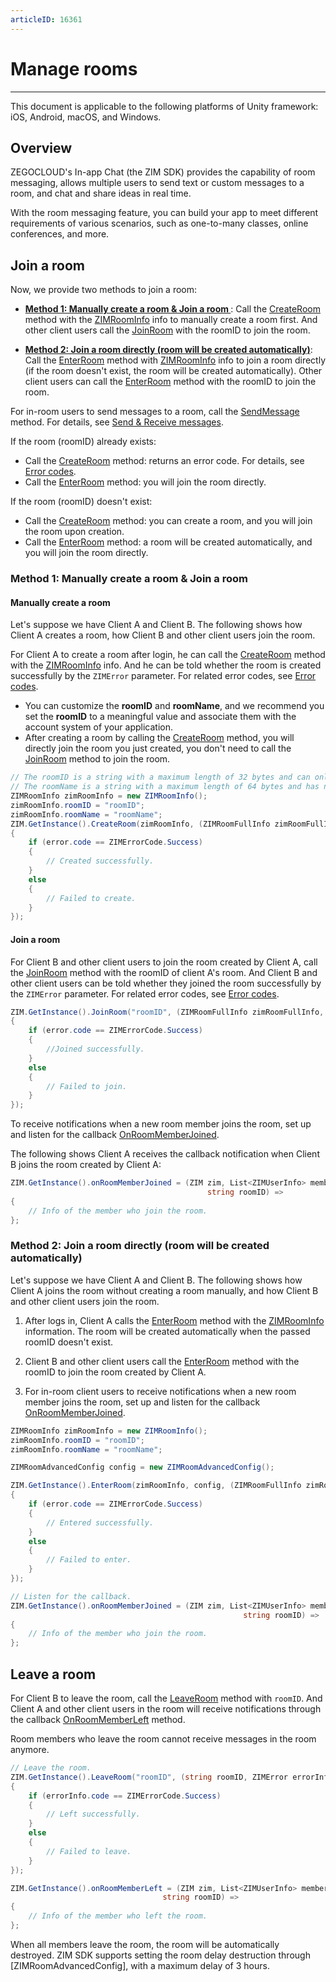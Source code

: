 ```yaml
---
articleID: 16361
---
```



# Manage rooms

- - -


<Note title="Note">

This document is applicable to the following platforms of Unity framework: iOS, Android, macOS, and Windows.
</Note>

## Overview

ZEGOCLOUD's In-app Chat (the ZIM SDK) provides the capability of room messaging, allows multiple users to send text or custom messages to a room, and chat and share ideas in real time.

With the room messaging feature, you can build your app to meet different requirements of various scenarios, such as one-to-many classes, online conferences, and more. 



## Join a room 

Now, we provide two methods to join a room:

- <b>[Method 1: Manually create a room & Join a room ](#method-1-manually-create-a-room--join-a-room-)</b>: Call the [CreateRoom](@CreateRoom) method with the [ZIMRoomInfo](@-ZIMRoomInfo) info to manually create a room first. And other client users call the [JoinRoom](@JoinRoom) with the roomID to join the room.


- <b>[Method 2: Join a room directly (room will be created automatically)](#method-2-join-a-room-directly-room-will-be-created-automatically)</b>: Call the [EnterRoom](@EnterRoom) method with [ZIMRoomInfo](@-ZIMRoomInfo) info to join a room directly (if the room doesn't exist, the room will be created automatically). Other client users can call the [EnterRoom](@EnterRoom) method with the roomID to join the room.

For in-room users to send messages to a room, call the [SendMessage](@SendMessage) method. For details, see [Send & Receive messages](./../Messaging/Send%20and%20receive%20messages.mdx#sendreceive-custom-messages).


<Note title="Note">

If the room (roomID) already exists:

- Call the [CreateRoom](@CreateRoom) method: returns an error code. For details, see [Error codes](./../../SDK%20Error%20Codes/ZIM.mdx#room-errors).
- Call the [EnterRoom](@EnterRoom) method: you will join the room directly. 

If the room (roomID) doesn't exist:

- Call the [CreateRoom](@CreateRoom) method: you can create a room, and you will join the room upon creation. 
- Call the [EnterRoom](@EnterRoom) method: a room will be created automatically, and you will join the room directly. 
</Note>


### Method 1: Manually create a room & Join a room 

#### Manually create a room

Let's suppose we have Client A and Client B. The following shows how Client A creates a room, how Client B and other client users join the room. 

For Client A to create a room after login, he can call the [CreateRoom](@CreateRoom) method with the [ZIMRoomInfo](@-ZIMRoomInfo) info. And he can be told whether the room is created successfully by the `ZIMError` parameter. For related error codes, see [Error codes](./../../SDK%20Error%20Codes/ZIM.mdx).



<Warning title="Warning">

- You can customize the **roomID** and **roomName**, and we recommend you set the **roomID** to a meaningful value and associate them with the account system of your application.
- After creating a room by calling the [CreateRoom](@CreateRoom) method, you will directly join the room you just created, you don't need to call the [JoinRoom](@JoinRoom) method to join the room.
</Warning>


```c#
// The roomID is a string with a maximum length of 32 bytes and can only contain numbers, English characters, and these special characters: '!', '#', '$', '%', '&', '(', ')', '+', '-', ':', ';', '<', '=', '.', '>', '?', '[', ']', '^', '_', '{', '}', '|', '~'.
// The roomName is a string with a maximum length of 64 bytes and has no special character restrictions.
ZIMRoomInfo zimRoomInfo = new ZIMRoomInfo();
zimRoomInfo.roomID = "roomID";
zimRoomInfo.roomName = "roomName";
ZIM.GetInstance().CreateRoom(zimRoomInfo, (ZIMRoomFullInfo zimRoomFullInfo, ZIMError error) =>
{
    if (error.code == ZIMErrorCode.Success)
    {
        // Created successfully.          
    }
    else
    {
        // Failed to create.            
    }
});
```

#### Join a room 

For Client B and other client users to join the room created by Client A, call the [JoinRoom](@JoinRoom) method with the roomID of client A's room. And Client B and other client users can be told whether they joined the room successfully by the `ZIMError` parameter. For related error codes, see [Error codes](./../../SDK%20Error%20Codes/ZIM.mdx).


```C#
ZIM.GetInstance().JoinRoom("roomID", (ZIMRoomFullInfo zimRoomFullInfo, ZIMError error) =>
{
    if (error.code == ZIMErrorCode.Success)
    {
        //Joined successfully.
    }
    else
    {
        // Failed to join.
    }
});
```

To receive notifications when a new room member joins the room, set up and listen for the callback [OnRoomMemberJoined](@OnRoomMemberJoined). 

The following shows Client A receives the callback notification when Client B joins the room created by Client A:


```c#
ZIM.GetInstance().onRoomMemberJoined = (ZIM zim, List<ZIMUserInfo> memberList,
                                            string roomID) =>
{
    // Info of the member who join the room.
};
```


### Method 2: Join a room directly (room will be created automatically)

Let's suppose we have Client A and Client B. The following shows how Client A joins the room without creating a room manually, and how Client B and other client users join the room.

1. After logs in, Client A calls the [EnterRoom](@EnterRoom) method with the [ZIMRoomInfo](@-ZIMRoomInfo) information. The room will be created automatically when the passed roomID doesn't exist.

2. Client B and other client users call the [EnterRoom](@EnterRoom) method with the roomID to join the room created by Client A. 

3. For in-room client users to receive notifications when a new room member joins the room, set up and listen for the callback [OnRoomMemberJoined](@OnRoomMemberJoined).



```C#
ZIMRoomInfo zimRoomInfo = new ZIMRoomInfo();
zimRoomInfo.roomID = "roomID";
zimRoomInfo.roomName = "roomName";

ZIMRoomAdvancedConfig config = new ZIMRoomAdvancedConfig();

ZIM.GetInstance().EnterRoom(zimRoomInfo, config, (ZIMRoomFullInfo zimRoomFullInfo, ZIMError error) =>
{
    if (error.code == ZIMErrorCode.Success)
    {
        // Entered successfully.           
    }
    else
    {
        // Failed to enter.           
    }
});
```

```c#
// Listen for the callback. 
ZIM.GetInstance().onRoomMemberJoined = (ZIM zim, List<ZIMUserInfo> memberList,
                                                    string roomID) =>
{
    // Info of the member who join the room.
};
```


## Leave a room 


For Client B to leave the room, call the [LeaveRoom](@LeaveRoom) method with `roomID`.
And Client A and other client users in the room will receive notifications through the callback [OnRoomMemberLeft](@OnRoomMemberLeft) method. 

Room members who leave the room cannot receive messages in the room anymore.



```c#
// Leave the room.
ZIM.GetInstance().LeaveRoom("roomID", (string roomID, ZIMError errorInfo) =>
{
    if (errorInfo.code == ZIMErrorCode.Success)
    {
        // Left successfully.
    }
    else
    {
        // Failed to leave.
    }
});
```

```c#
ZIM.GetInstance().onRoomMemberLeft = (ZIM zim, List<ZIMUserInfo> memberList,
                                  string roomID) =>
{
    // Info of the member who left the room.
};
```

<Note title="Note">

When all members leave the room, the room will be automatically destroyed. ZIM SDK supports setting the room delay destruction through [ZIMRoomAdvancedConfig], with a maximum delay of 3 hours.

</Note>
